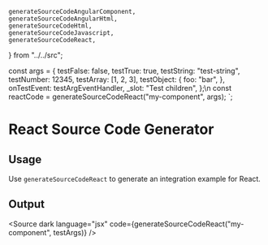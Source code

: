     generateSourceCodeAngularComponent,
    generateSourceCodeAngularHtml,
    generateSourceCodeHtml,
    generateSourceCodeJavascript,
    generateSourceCodeReact,
} from "../../src";

const args = {
    testFalse: false,
    testTrue: true,
    testString: "test-string",
    testNumber: 12345,
    testArray: [1, 2, 3],
    testObject: {
        foo: "bar",
    },
    onTestEvent: testArgEventHandler,
    _slot: "Test children",
};\n
const reactCode = generateSourceCodeReact("my-component", args);
`;

<Meta title="Code Generators/React" />

# React Source Code Generator

## Usage

Use `generateSourceCodeReact` to generate an integration example for React.

<Source code={usageExample} />

## Output

<Source
    dark
    language="jsx"
    code={generateSourceCodeReact("my-component", testArgs)}
/>
